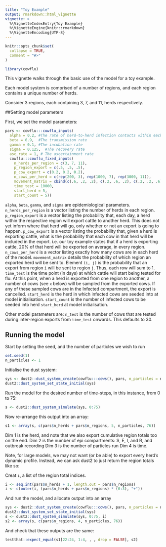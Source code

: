 ```yaml
---
title: "Toy Example"
output: rmarkdown::html_vignette
vignette: >
  %\VignetteIndexEntry{Toy Example}
  %\VignetteEngine{knitr::rmarkdown}
  %\VignetteEncoding{UTF-8}
---
```


```r
knitr::opts_chunk$set(
  collapse = TRUE,
  comment = "#>"
)
```

```r
library(cowflu)
```

This vignette walks through the basic use of the model for a toy example.

Each model system is comprised of a number of regions, and each region contains a unique number of herds.

Consider 3 regions, each containing 3, 7, and 11, herds respectively.

##Setting model parameters

First, we set the model parameters:

```r
pars <- cowflu:::cowflu_inputs(
  alpha = 0.2, #The rate of herd-to-herd infection contacts within each region.
  beta = 0.9,  #The transmission rate
  gamma = 0.1, #The incubation rate
  sigma = 0.125,  #The recovery rate
  asc_rate = 1, # The ascertainment rate
  cowflu:::cowflu_fixed_inputs(
    n_herds_per_region = c(3, 7, 11),
    p_region_export = c(.5, .5, .5),
    p_cow_export = c(0.2, 0.2, 0.2),
    n_cows_per_herd = c(rep(200, 3), rep(1000, 7), rep(3000, 11)),
    movement_matrix = cbind(c(.6, .2, .2), c(.2, .6, .2), c(.2, .2, .6)),
    time_test = 10000,
    start_herd = 5,
    start_count = 5))
```

`alpha`, `beta`, `gamma`, and `sigma` are epidemiological parameters.
`n_herds_per_region` is a vector listing the number of herds in each region.
`p_region_export` is a vector listing the probability that, each day, a herd within the respective region will export cattle to another herd. This does not yet inform where that herd will go, only whether or not an export is going to happen.
`p_cow_export` is a vector listing the probability that, given a herd is exporting cattle, what is the probability that each cow in that herd will be included in the export. i.e. our toy example states that if a herd is exporting cattle, 20% of that herd will be exported on average, in every region.
`n_cows_per_herd` is a vector listing exactly how many cows are in each herd of the model.
`movement_matrix` details the probability of which region an exported herd will be sent to. Element `(i, j)`  is the probability that an export from region `i` will be sent to region `j`. Thus, each row will sum to 1.
`time_test` is the time point (in days) at which cattle will start being tested for flu. At this point, when a herd is exported from one region to another, a number of cows (see `x` below) will be sampled from the exported cows. If any of these sampled cows are in the Infected compartment, the export is cancelled.
`start_herd` is the herd in which infected cows are seeded into at model initialisation.
`start_count` is the number of infected cows to be seeded into herd `start_herd` at model initialisation. 

Other model parameters are:
`n_test` is the number of cows that are tested during inter-region exports from `time_test` onwards. This defaults to 30.

## Running the model

Start by setting the seed, and the number of particles we wish to run

```r
set.seed(1)
n_particles <- 1
```

Initialise the dust system:

```r
sys <- dust2::dust_system_create(cowflu:::cows(), pars, n_particles = n_particles, dt = 0.25, seed = 42)
dust2::dust_system_set_state_initial(sys)
```

Run the model for the desired number of time-steps, in this instance, from 0 to 75:

```r
s <- dust2::dust_system_simulate(sys, 0:75)
```

Now re-arrange this output into an array:

```r
s1 <- array(s, c(pars$n_herds + pars$n_regions, 5, n_particles, 76))
```

Dim 1 is the herd, and note that we also export cumulative region totals too on the end.
Dim 2 is the number of epi compartments: S, E, I, and R, and outbreak recording
Dim 3 is the number of particles run
Dim 4 is time.

Note, for large models, we may not want (or be able) to export every herd's dynamic profile. Instead, we can ask dust2 to just return the region totals like so:

Creat `i`, a list of the region total indices.
```r
i <- seq.int(pars$n_herds + 1, length.out = pars$n_regions)
i <- c(outer(i, (pars$n_herds + pars$n_regions) * (0:3), "+"))
```

And run the model, and allocate output into an array
```r
sys <- dust2::dust_system_create(cowflu:::cows(), pars, n_particles = n_particles, dt = 0.25, seed = 42)
dust2::dust_system_set_state_initial(sys)
s <- dust2::dust_system_simulate(sys, 0:75, i)
s2 <- array(s, c(pars$n_regions, 4, n_particles, 76))
```

And check that these outputs are the same:

```r
testthat::expect_equal(s1[22:24, 1:4, , , drop = FALSE], s2)
```
